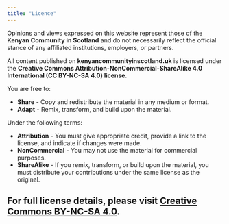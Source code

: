 ```yaml
---
title: "Licence"
---
```


Opinions and views expressed on this website represent those of the **Kenyan Community in Scotland** and do not necessarily reflect the official stance of any affiliated institutions, employers, or partners.

All content published on **kenyancommunityinscotland.uk** is licensed under the **Creative Commons Attribution-NonCommercial-ShareAlike 4.0 International (CC BY-NC-SA 4.0) license**.

You are free to:

- **Share** - Copy and redistribute the material in any medium or format.
- **Adapt** - Remix, transform, and build upon the material.

Under the following terms:

- **Attribution** - You must give appropriate credit, provide a link to the license, and indicate if changes were made.
- **NonCommercial** - You may not use the material for commercial purposes.
- **ShareAlike** - If you remix, transform, or build upon the material, you must distribute your contributions under the same license as the original.

For full license details, please visit [Creative Commons BY-NC-SA 4.0](https://creativecommons.org/licenses/by-nc-sa/4.0/).
---